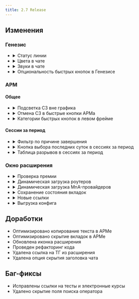 ```yaml
---
title: 2.7 Release
---
```



## Изменения

### Генезис
-   <details>
    <summary>Статус линии</summary>
    Поддерживается статус линии НЦК1 и НЦК2. Пример, **очереди нет**:
    <Image src={lineStatusGreen} alt="Статус линии, очереди нет" loading="eagerly" style="border: 2px solid grey;"/>
    </details>

-   <details>
    <summary>Цвета в чате</summary>
    Добавлен выбор цветов в чате: имя клиента, сообщение клиента, имя оператора, сообщение оператора.
    <Image src={chatcolors} alt="Цвета в чате" loading="eagerly" style="border: 2px solid grey;"/>
    </details>

-   <details>
    <summary>Звуки в чате</summary>
    Добавлен выбор звуков в чате: звук нового сообщения, звук нового чата.
    <Image src={chatsounds} alt="Звуки в чате" loading="eagerly" style="border: 2px solid grey;"/>
    </details>

-   <details>
    <summary>Опциональность быстрых кнопок в Генезисе</summary>
    Кнопки стали опциональными так же, как кнопки на Линии. Настраивается через `Настройки - Генезис - Быстрые кнопки`.
    <Image src={fastButtons} alt="Быстрые кнопки Генезиса" loading="eagerly" width="auto" style="border: 2px solid grey;"/>
    </details>

### АРМ

#### Общее

-   <details>
    <summary>Подсветка СЗ вне графика</summary>
    Управление цветом подсветки через `Настройки - АРМ - Подсветка обращений`. Стандартный
    цвет - <span style="background-color:#FF00FF">#FF00FF</span>.
    <Image src={szvg} alt="Отмена СЗ" loading="eagerly" style="border: 2px solid grey;"/>
    </details>

-   <details>
    <summary>Отмена СЗ в быстрые кнопки АРМа</summary>
    Управление кнопками через `Настройки - АРМ - Быстрые кнопки - Левый фрейм`.
    <Image src={cancelSz} alt="Отмена СЗ" loading="eagerly" style="border: 2px solid grey;" />
    </details>

-   <details>
    <summary>Категории быстрых кнопок в левом фрейме</summary>
    В левый фрейм добавлены категории быстрых кнопок для удобного отображения большого списка кнопок.
    <Image src={fbleftframe} alt="Левый фрейм" loading="eagerly" style="border: 2px solid grey;" />
    <Image src={fbleftframe_open} alt="Левый фрейм, открытый" loading="eagerly" style="border: 2px solid grey;" />
    </details>

#### Сессии за период

-   <details>
    <summary>Фильтр по причине завершения</summary>
    В сессиях за период появляется поле для фильтрации причин завершения. Пример:
    <Image src={filter} alt="Фильтр сессий за период" loading="eagerly" style="border: 2px solid grey;" />
    </details>

-   <details>
    <summary>Кнопка выбора последних суток в сессиях за период</summary>
    В сессиях за период появляется кнопка для поиска сессий за последние сутки. Пример:
    <Image src={lastDay} alt="Выбор последних суток" loading="eagerly" style="border: 2px solid grey;" />
    </details>

-   <details>
    <summary>Таблица разрывов в сессиях за период</summary>
    В сессиях за период появляется таблица с кол-вом разрывов за выбранный промежуток
    времени. Пример:
    <Image src={table} alt="Таблица разрывов" loading="eagerly" style="border: 2px solid grey;" />
    </details>

### Окно расширения

-   <details>
    <summary>Проверка премии</summary>
    Функция находится во вкладки инструменты. Требуется выбрать свое направление
    и нажать **Проверить**.
    <Image src={premium} alt="Проверка премии" loading="eagerly" width="400px" style="border: 2px solid grey;" />
    </details>

-   <details>
    <summary>Динамическая загрузка роутеров</summary>
    Роутеры в окне расширения теперь загружаются динамически при открытии окна расширения,
    беря информацию с API (описан [здесь](/wiki/api/routers)).
    </details>

-   <details>
    <summary>Динамическая загрузка MnA-провайдеров</summary>
    Провайдеры в окне расширения теперь загружаются динамически при открытии окна
    расширения, беря информацию с API (описан [здесь](/wiki/api/mna)).
    </details>

-   <details>
    <summary>Сохранение состояния вкладок</summary>
    Расширение теперь сохраняет последнюю открытую вкладку и, при повторном открытии
    окна расширения, открывается сохраненная вкладка.
    </details>

-   <details>
    <summary>Новые ссылки</summary>
    Ссылка на Отчет по продажам и на Экономическая справку для проверки начислений за продажи.
    </details>

-   <details>
    <summary>Выгрузка конфига</summary>
    Добавлена опция для выгрузки и загрузки конфига расширения для удобного переноса настроек между устройствами.
    </details>

## Доработки

- Оптимизировано копирование текста в АРМе
- Оптимизировано скрытие вкладок в АРМе
- Обновлена иконка расширения
- Проведен рефакторинг кода
- Удалена ссылка на ТГ из расширения
- Удалена опция скрытия заголовка чата

## Баг-фиксы

- Исправлены ссылки на тесты и электронные курсы
- Удалено скрытие поля поиска оператора
